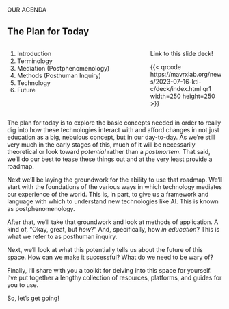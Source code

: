 #  {#agenda data-menu-title="Agenda" background="#9EABAE" background-image="assets/lab.png" background-size="35%" background-position="right 5% top 5%"}

[OUR AGENDA]{.r-fit-text}

## The Plan for Today

::: columns
::: {.column width="65%"}
1.  Introduction
2.  Terminology
3.  Mediation (Postphenomenology)
4.  Methods (Posthuman Inquiry)
5.  Technology
6.  Future
:::

::: {.column width="35%"}
Link to this slide deck!

{{< qrcode https://mavrxlab.org/news/2023-07-16-kti-c/deck/index.html qr1 width=250 height=250 >}}
:::
:::

::: notes
The plan for today is to explore the basic concepts needed in order to really dig into how these technologies interact with and afford changes in not just education as a big, nebulous concept, but in our day-to-day. As we're still very much in the early stages of this, much of it will be necessarily theoretical or look toward *potential* rather than a *postmortem*. That said, we'll do our best to tease these things out and at the very least provide a roadmap.

Next we'll be laying the groundwork for the ability to use that roadmap. We'll start with the foundations of the various ways in which technology mediates our experience of the world. This is, in part, to give us a framework and language with which to understand new technologies like AI. This is known as postphenomenology.

After that, we'll take that groundwork and look at methods of application. A kind of, "Okay, great, but *how*?" And, specifically, how *in education*? This is what we refer to as posthuman inquiry.

Next, we'll look at what this potentially tells us about the future of this space. How can we make it successful? What do we need to be wary of?

Finally, I'll share with you a toolkit for delving into this space for yourself. I've put together a lengthy collection of resources, platforms, and guides for you to use.

So, let's get going!
:::
